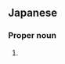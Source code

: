 ==Japanese==
{{ja-kanjitab|知|里}}

===Proper noun===
{{ja-pos|proper|ちさと}}

# {{given name|female|lang=ja|sort=ちさと}}